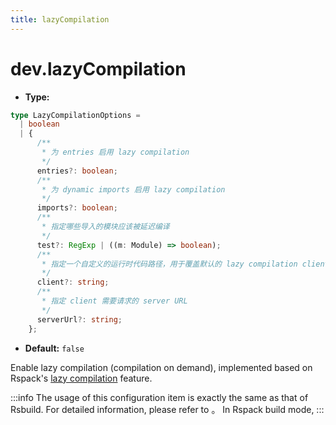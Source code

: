 ```yaml
---
title: lazyCompilation
---
```


# dev.lazyCompilation

- **Type:**

```ts
type LazyCompilationOptions =
  | boolean
  | {
      /**
       * 为 entries 启用 lazy compilation
       */
      entries?: boolean;
      /**
       * 为 dynamic imports 启用 lazy compilation
       */
      imports?: boolean;
      /**
       * 指定哪些导入的模块应该被延迟编译
       */
      test?: RegExp | ((m: Module) => boolean);
      /**
       * 指定一个自定义的运行时代码路径，用于覆盖默认的 lazy compilation client
       */
      client?: string;
      /**
       * 指定 client 需要请求的 server URL
       */
      serverUrl?: string;
    };
```

- **Default:** `false`

Enable lazy compilation (compilation on demand), implemented based on Rspack's [lazy compilation](https://rspack.rs/guide/features/lazy-compilation) feature.


:::info
The usage of this configuration item is exactly the same as that of Rsbuild. For detailed information, please refer to <RsbuildLink configName="dev.lazyCompilation"/>。
In Rspack build mode,
:::

